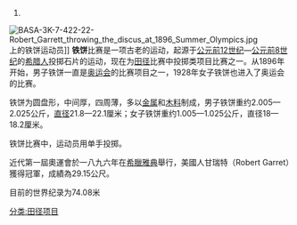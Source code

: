 
# {{Unreferenced|time=2014-03-18T08:33:41+00:00}}
[[Image:BASA-3K-7-422-22-Robert_Garrett_throwing_the_discus_at_1896_Summer_Olympics.jpg|thumb]]上的铁饼运动员]]
'''铁饼'''比赛是一项古老的运动，起源于[[公元前12世纪|公元前12世纪]]—[[公元前8世纪|公元前8世纪]]的[[希腊人|希腊人]]投掷石片的运动，现在为[[田径|田径]]比赛中投掷类项目比赛之一。从1896年开始，男子铁饼一直是[[奥运会|奥运会]]的比赛项目之一，1928年女子铁饼也进入了奥运会的比赛。

铁饼为圆盘形，中间厚，四周薄，多以[[金属|金属]]和[[木料|木料]]制成，男子铁饼重约2.005—2.025公斤，[[直径|直径]]21.8—22.1厘米；女子铁饼重约1.005—1.025公斤，直径18—18.2厘米。

铁饼比赛中，运动员用单手投掷。

近代第一屆奧運會於一八九六年在[[希臘|希臘]][[雅典|雅典]]舉行，美國人甘瑞特（Robert Garret）獲得冠軍，成績為29.15公尺。

目前的世界纪录为74.08米

{{田径项目}}
[[分类:田径项目|分类:田径项目]]